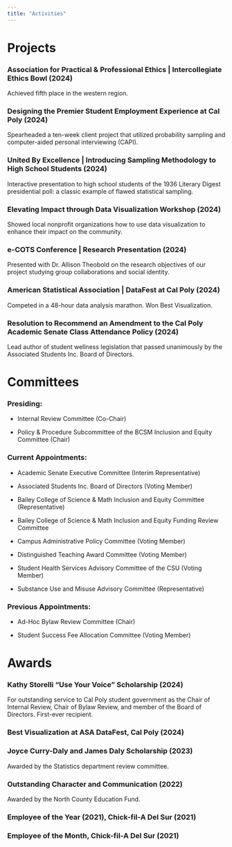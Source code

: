 ```yaml
---
title: "Activities"
---
```


# Projects

### Association for Practical & Professional Ethics \| Intercollegiate Ethics Bowl (2024)

Achieved fifth place in the western region.

### Designing the Premier Student Employment Experience at Cal Poly (2024)

Spearheaded a ten-week client project that utilized probability sampling and computer-aided personal interviewing (CAPI).

### United By Excellence \| Introducing Sampling Methodology to High School Students (2024)

Interactive presentation to high school students of the 1936 Literary Digest presidential poll: a classic example of flawed statistical sampling.

### Elevating Impact through Data Visualization Workshop (2024)

Showed local nonprofit organizations how to use data visualization to enhance their impact on the community.

### e-COTS Conference \| Research Presentation (2024)

Presented with Dr. Allison Theobold on the research objectives of our project studying group collaborations and social identity.

### American Statistical Association \| DataFest at Cal Poly (2024)

Competed in a 48-hour data analysis marathon. Won Best Visualization.

### Resolution to Recommend an Amendment to the Cal Poly Academic Senate Class Attendance Policy (2024)

Lead author of student wellness legislation that passed unanimously by the Associated Students Inc. Board of Directors.

# Committees

### Presiding:

-   Internal Review Committee (Co-Chair)

-   Policy & Procedure Subcommittee of the BCSM Inclusion and Equity Committee (Chair)

### Current Appointments:

-   Academic Senate Executive Committee (Interim Representative)

-   Associated Students Inc. Board of Directors (Voting Member)

-   Bailey College of Science & Math Inclusion and Equity Committee (Representative)

-   Bailey College of Science & Math Inclusion and Equity Funding Review Committee

-   Campus Administrative Policy Committee (Voting Member)

-   Distinguished Teaching Award Committee (Voting Member)

-   Student Health Services Advisory Committee of the CSU (Voting Member)

-   Substance Use and Misuse Advisory Committee (Representative)

### Previous Appointments:

-   Ad-Hoc Bylaw Review Committee (Chair)

-   Student Success Fee Allocation Committee (Voting Member)

# Awards

### Kathy Storelli "Use Your Voice" Scholarship (2024)

For outstanding service to Cal Poly student government as the Chair of Internal Review, Chair of Bylaw Review, and member of the Board of Directors. First-ever recipient.

### Best Visualization at ASA DataFest, Cal Poly (2024)

### Joyce Curry-Daly and James Daly Scholarship (2023)

Awarded by the Statistics department review committee.

### Outstanding Character and Communication (2022)

Awarded by the North County Education Fund.

### Employee of the Year (2021), Chick-fil-A Del Sur (2021)

### Employee of the Month, Chick-fil-A Del Sur (2021)
